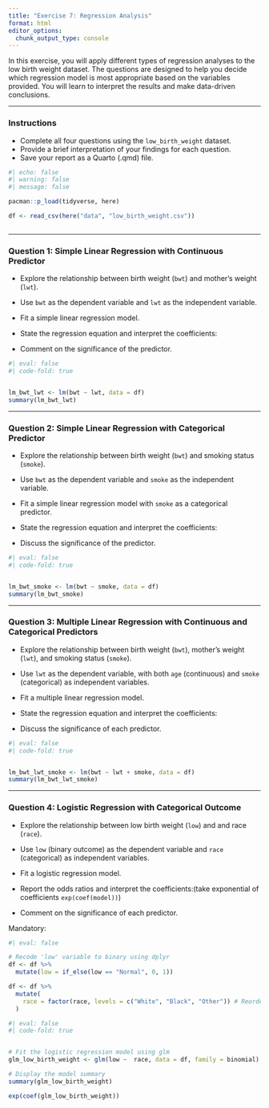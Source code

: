 ```yaml
---
title: "Exercise 7: Regression Analysis"
format: html
editor_options:
  chunk_output_type: console
---
```


In this exercise, you will apply different types of regression analyses to the low birth weight dataset. The questions are designed to help you decide which regression model is most appropriate based on the variables provided. You will learn to interpret the results and make data-driven conclusions.

---

### Instructions

- Complete all four questions using the `low_birth_weight` dataset.
- Provide a brief interpretation of your findings for each question.
- Save your report as a Quarto (.qmd) file.

```r
#| echo: false
#| warning: false
#| message: false

pacman::p_load(tidyverse, here)

df <- read_csv(here("data", "low_birth_weight.csv"))



```


---

### **Question 1:** Simple Linear Regression with Continuous Predictor

- Explore the relationship between birth weight (`bwt`) and mother's weight (`lwt`).

- Use `bwt` as the dependent variable and `lwt` as the independent variable.

- Fit a simple linear regression model.

- State the regression equation and interpret the coefficients:

- Comment on the significance of the predictor.


```r
#| eval: false
#| code-fold: true


lm_bwt_lwt <- lm(bwt ~ lwt, data = df)
summary(lm_bwt_lwt)

```

---

### **Question 2:** Simple Linear Regression with Categorical Predictor

- Explore the relationship between birth weight (`bwt`) and smoking status (`smoke`).

- Use `bwt` as the dependent variable and `smoke` as the independent variable.

- Fit a simple linear regression model with `smoke` as a categorical predictor.

- State the regression equation and interpret the coefficients:

- Discuss the significance of the predictor.
  
  
```r
#| eval: false
#| code-fold: true


lm_bwt_smoke <- lm(bwt ~ smoke, data = df)
summary(lm_bwt_smoke)
```

---

### **Question 3:** Multiple Linear Regression with Continuous and Categorical Predictors

- Explore the relationship between birth weight (`bwt`), mother’s weight (`lwt`), and smoking status (`smoke`).

- Use `lwt` as the dependent variable, with both `age` (continuous) and `smoke` (categorical) as independent variables.

- Fit a multiple linear regression model.

- State the regression equation and interpret the coefficients:

- Discuss the significance of each predictor.

  
```r
#| eval: false
#| code-fold: true


lm_bwt_lwt_smoke <- lm(bwt ~ lwt + smoke, data = df)
summary(lm_bwt_lwt_smoke)
```

---

### **Question 4:** Logistic Regression with Categorical Outcome



- Explore the relationship between low birth weight (`low`) and and race (`race`).

- Use `low` (binary outcome) as the dependent variable and `race` (categorical) as independent variables.

- Fit a logistic regression model.

- Report the odds ratios and interpret the coefficients:(take exponential of coefficients `exp(coef(model))`)

- Comment on the significance of each predictor.
  
Mandatory: 

```r
#| eval: false

# Recode 'low' variable to binary using dplyr
df <- df %>%
  mutate(low = if_else(low == "Normal", 0, 1))

df <- df %>%
  mutate(
    race = factor(race, levels = c("White", "Black", "Other")) # Reorder factor levels
  )
```


```r
#| eval: false
#| code-fold: true


# Fit the logistic regression model using glm
glm_low_birth_weight <- glm(low ~  race, data = df, family = binomial)

# Display the model summary
summary(glm_low_birth_weight)

exp(coef(glm_low_birth_weight))

```





